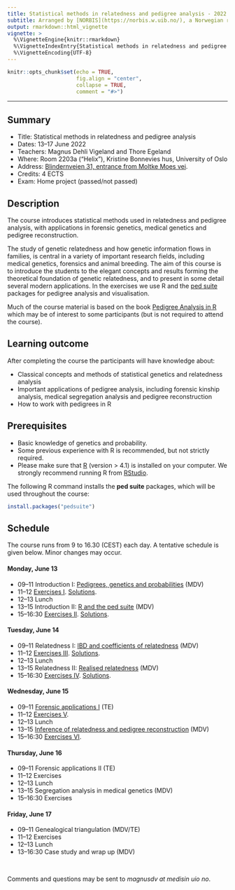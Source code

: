 ```yaml
---
title: Statistical methods in relatedness and pedigree analysis - 2022
subtitle: Arranged by [NORBIS](https://norbis.w.uib.no/), a Norwegian research school in bioinformatics, biostatistics and systems biology.
output: rmarkdown::html_vignette
vignette: >
  %\VignetteEngine{knitr::rmarkdown}
  %\VignetteIndexEntry{Statistical methods in relatedness and pedigree analysis - 2022}
  %\VignetteEncoding{UTF-8}
---
```


```r
knitr::opts_chunk$set(echo = TRUE, 
                      fig.align = "center",
                      collapse = TRUE,
                      comment = "#>")
```

----

## Summary

* Title: Statistical methods in relatedness and pedigree analysis
* Dates: 13--17 June 2022
* Teachers: Magnus Dehli Vigeland and Thore Egeland
* Where: Room 2203a ("Helix"), Kristine Bonnevies hus, University of Oslo
* Address: [Blindernveien 31, entrance from Moltke Moes vei](https://www.uio.no/english/about/getting-around/areas/blindern/bl18/).
* Credits: 4 ECTS
* Exam: Home project (passed/not passed)

## Description
The course introduces statistical methods used in relatedness and pedigree analysis, with applications in forensic genetics, medical genetics and pedigree reconstruction.

The study of genetic relatedness and how genetic information flows in families, is central in a variety of important research fields, including medical genetics, forensics and animal breeding. The aim of this course is to introduce the students to the elegant concepts and results forming the theoretical foundation of genetic relatedness, and to present in some detail several modern applications. In the exercises we use R and the [ped suite](https://magnusdv.github.io/pedsuite/index.html) packages for pedigree analysis and visualisation.

Much of the course material is based on the book [Pedigree Analysis in R](https://www.elsevier.com/books/pedigree-analysis-in-r/vigeland/978-0-12-824430-2) which may be of interest to some participants (but is not required to attend the course).

## Learning outcome
After completing the course the participants will have knowledge about:

* Classical concepts and methods of statistical genetics and relatedness analysis
* Important applications of pedigree analysis, including forensic kinship analysis, medical segregation analysis and pedigree reconstruction
* How to work with pedigrees in R

## Prerequisites
 
 * Basic knowledge of genetics and probability. 
 * Some previous experience with R is recommended, but not strictly required.
 * Please make sure that [R](www.r-project.org) (version > 4.1) is installed on your computer. We strongly recommend running R from [RStudio](https://www.rstudio.com/products/rstudio/download/).

The following R command installs the **ped suite** packages, which will be used throughout the course:

```r
install.packages("pedsuite")
```

## Schedule
The course runs from 9 to 16.30 (CEST) each day. A tentative schedule is given below. Minor changes may occur.

#### Monday, June 13

* 09--11 Introduction I: [Pedigrees, genetics and probabilities](https://github.com/magnusdv/pedsuite/blob/master/vignettes/web_only/courses/norbis2022/Lecture1_intro_norbis2022.pdf) (MDV)
* 11--12 [Exercises I](https://github.com/magnusdv/pedsuite/blob/master/vignettes/web_only/courses/norbis2022/exercises1.pdf). [Solutions](https://github.com/magnusdv/pedsuite/blob/master/vignettes/web_only/courses/norbis2022/solutions1.pdf).
* 12--13 Lunch
* 13--15 Introduction II: [R and the ped suite](https://github.com/magnusdv/pedsuite/blob/master/vignettes/web_only/courses/norbis2022/Lecture2_pedsuite_norbis2022.pdf) (MDV)
* 15--16:30 [Exercises II](https://github.com/magnusdv/pedsuite/blob/master/vignettes/web_only/courses/norbis2022/exercises2.pdf). [Solutions](https://github.com/magnusdv/pedsuite/blob/master/vignettes/web_only/courses/norbis2022/solutions2.pdf).

#### Tuesday, June 14

* 09--11 Relatedness I: [IBD and coefficients of relatedness](https://github.com/magnusdv/pedsuite/blob/master/vignettes/web_only/courses/norbis2022/Lecture3_coefficients_norbis2022.pdf) (MDV)
* 11--12 [Exercises III](https://github.com/magnusdv/pedsuite/blob/master/vignettes/web_only/courses/norbis2022/exercises3.pdf). [Solutions](https://github.com/magnusdv/pedsuite/blob/master/vignettes/web_only/courses/norbis2022/solutions3.pdf).
* 12--13 Lunch
* 13--15 Relatedness II: [Realised relatedness](https://github.com/magnusdv/pedsuite/blob/master/vignettes/web_only/courses/norbis2022/Lecture4_realised_norbis2022.pdf) (MDV)
* 15--16:30 [Exercises IV](https://github.com/magnusdv/pedsuite/blob/master/vignettes/web_only/courses/norbis2022/exercises4.pdf). [Solutions](https://github.com/magnusdv/pedsuite/blob/master/vignettes/web_only/courses/norbis2022/solutions4.pdf).


#### Wednesday, June 15

* 09--11 [Forensic applications I](https://github.com/magnusdv/pedsuite/blob/master/vignettes/web_only/courses/norbis2022/Lecture5_forensics_part_1.pdf) (TE)
* 11--12 [Exercises V](https://github.com/magnusdv/pedsuite/blob/master/vignettes/web_only/courses/norbis2022/exercises5.pdf).
* 12--13 Lunch
* 13--15 [Inference of relatedness and pedigree reconstruction](https://github.com/magnusdv/pedsuite/blob/master/vignettes/web_only/courses/norbis2022/Lecture6_inference_norbis2022.pdf) (MDV)
* 15--16:30 [Exercises VI](https://github.com/magnusdv/pedsuite/blob/master/vignettes/web_only/courses/norbis2022/exercises6.pdf).

#### Thursday, June 16

* 09--11 Forensic applications II (TE)
* 11--12 Exercises
* 12--13 Lunch
* 13--15 Segregation analysis in medical genetics (MDV)
* 15--16:30 Exercises

#### Friday, June 17

* 09--11 Genealogical triangulation (MDV/TE)
* 11--12 Exercises
* 12--13 Lunch
* 13--16:30 Case study and wrap up (MDV)

<br>

Comments and questions may be sent to *magnusdv at medisin uio no*.
